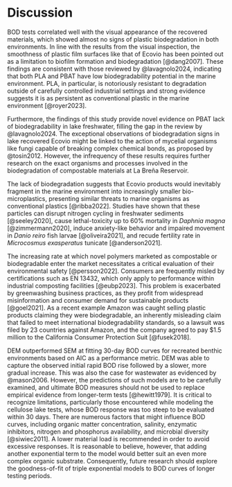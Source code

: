 # Discussion

BOD tests correlated well with the visual appearance of the recovered materials, which showed almost no signs of plastic biodegradation in both environments. In line with the results from the visual inspection, the smoothness of plastic film surfaces like that of Ecovio\textregistered\ has been pointed out as a limitation to biofilm formation and biodegradation [@dang2007]. These findings are consistent with those reviewed by @lavagnolo2024, indicating that both PLA and PBAT have low biodegradability potential in the marine environment. PLA, in particular, is notoriously resistant to degradation outside of carefully controlled industrial settings and strong evidence suggests it is as persistent as conventional plastic in the marine environment [@royer2023].

Furthermore, the findings of this study provide novel evidence on PBAT lack of biodegradability in lake freshwater, filling the gap in the review by @lavagnolo2024. The exceptional observations of biodegradation signs in lake recovered Ecovio\textregistered\ might be linked to the action of mycelial organisms like fungi capable of breaking complex chemical bonds, as proposed by @tosin2012. However, the infrequency of these results requires further research on the exact organisms and processes involved in the biodegradation of compostable materials at La Breña Reservoir.

The lack of biodegradation suggests that Ecovio\textregistered\ products would inevitably fragment in the marine environment into increasingly smaller bio-microplastics, presenting similar threats to marine organisms as conventional plastics [@ribba2022]. Studies have shown that these particles can disrupt nitrogen cycling in freshwater sediments [@seeley2020], cause lethal-toxicity up to 60% mortality in *Daphnia magna* [@zimmermann2020], induce anxiety-like behavior and impaired movement in *Danio reiro* fish larvae [@oliveira2021], and recude fertility rate in *Microcosmus exasperatus* tunicate [@anderson2021].

The increasing rate at which novel polymers marketed as compostable or biodegradable enter the market necessitates a critical evaluation of their environmental safety [@persson2022]. Consumers are frequently misled by certifications such as EN 13432, which only apply to performance within industrial composting facilities [@eubp2023]. This problem is exacerbated by greenwashing business practices, as they profit from widespread misinformation and consumer demand for sustainable products [@goel2021]. As a recent example Amazon was caught selling plastic products claiming they were biodegradable, an inherently misleading claim that failed to meet international biodegradability standards, so a lawsuit was filed by 23 countries against Amazon, and the company agreed to pay $1.5 million to the California Consumer Protection Suit [@fusek2018].

DEM outperformed SEM at fitting 30-day BOD curves for recreated benthic environments based on AIC as a performance metric. DEM was able to capture the observed initial rapid BOD rise followed by a slower, more gradual increase. This was also the case for wastewater as evidenced by @mason2006. However, the predictions of such models are to be carefully examined, and ultimate BOD measures should not be used to replace empirical evidence from longer-term tests [@hewitt1979]. It is critical to recognize limitations, particularly those encountered while modeling the cellulose lake tests, whose BOD response was too steep to be evaluated within 30 days. There are numerous factors that might influence BOD curves, including organic matter concentration, salinity, enzymatic inhibitors, nitrogen and phosphorus availability, and microbial diversity [@siwiec2011]. A lower material load is recommended in order to avoid excessive responses. It is reasonable to believe, however, that adding another exponential term to the model would better suit an even more complex organic substrate. Consequently, future research should explore the goodness-of-fit of triple exponential models to BOD curves of longer testing periods.


